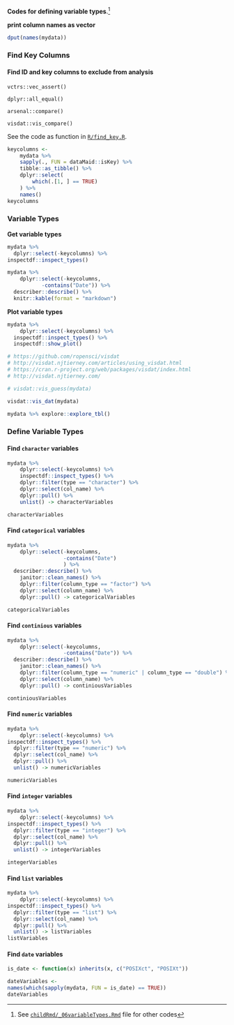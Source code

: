 **Codes for defining variable types**.^[See [`childRmd/_06variableTypes.Rmd`](https://github.com/sbalci/histopathology-template/blob/master/childRmd/_06variableTypes.Rmd) file for other codes]




**print column names as vector**


```r
dput(names(mydata))
```

### Find Key Columns

#### Find ID and key columns to exclude from analysis

```
vctrs::vec_assert()

dplyr::all_equal()

arsenal::compare()

visdat::vis_compare()

```

See the code as function in [`R/find_key.R`](https://github.com/sbalci/histopathology-template/blob/master/R/find_key.R). 


```r
keycolumns <-  
    mydata %>%  
    sapply(., FUN = dataMaid::isKey) %>%  
    tibble::as_tibble() %>%  
    dplyr::select(  
        which(.[1, ] == TRUE)  
    ) %>%   
    names()  
keycolumns  
```


### Variable Types

**Get variable types**

```r
mydata %>% 
  dplyr::select(-keycolumns) %>% 
inspectdf::inspect_types()
```



```r
mydata %>% 
    dplyr::select(-keycolumns,
           -contains("Date")) %>% 
  describer::describe() %>% 
  knitr::kable(format = "markdown")
```


**Plot variable types**

```r
mydata %>% 
    dplyr::select(-keycolumns) %>% 
  inspectdf::inspect_types() %>% 
  inspectdf::show_plot()
```



```r
# https://github.com/ropensci/visdat
# http://visdat.njtierney.com/articles/using_visdat.html
# https://cran.r-project.org/web/packages/visdat/index.html
# http://visdat.njtierney.com/

# visdat::vis_guess(mydata)

visdat::vis_dat(mydata)
```


```r
mydata %>% explore::explore_tbl()
```



### Define Variable Types


#### Find `character` variables

```r
mydata %>% 
    dplyr::select(-keycolumns) %>% 
    inspectdf::inspect_types() %>% 
    dplyr::filter(type == "character") %>% 
    dplyr::select(col_name) %>% 
    dplyr::pull() %>% 
    unlist() -> characterVariables

characterVariables
```


#### Find `categorical` variables

```r
mydata %>%
    dplyr::select(-keycolumns,
                  -contains("Date")
                  ) %>%
  describer::describe() %>% 
    janitor::clean_names() %>% 
    dplyr::filter(column_type == "factor") %>% 
    dplyr::select(column_name) %>% 
    dplyr::pull() -> categoricalVariables

categoricalVariables
```



#### Find `continious` variables


```r
mydata %>%
    dplyr::select(-keycolumns,
                  -contains("Date")) %>%
  describer::describe() %>% 
    janitor::clean_names() %>% 
    dplyr::filter(column_type == "numeric" | column_type == "double") %>% 
    dplyr::select(column_name) %>% 
    dplyr::pull() -> continiousVariables

continiousVariables
```


#### Find `numeric` variables



```r
mydata %>% 
    dplyr::select(-keycolumns) %>% 
inspectdf::inspect_types() %>% 
  dplyr::filter(type == "numeric") %>% 
  dplyr::select(col_name) %>% 
  dplyr::pull() %>% 
  unlist() -> numericVariables

numericVariables
```


#### Find `integer` variables


```r
mydata %>% 
    dplyr::select(-keycolumns) %>% 
inspectdf::inspect_types() %>% 
  dplyr::filter(type == "integer") %>% 
  dplyr::select(col_name) %>% 
  dplyr::pull() %>% 
  unlist() -> integerVariables

integerVariables
```


#### Find `list` variables

```r
mydata %>% 
    dplyr::select(-keycolumns) %>% 
inspectdf::inspect_types() %>% 
  dplyr::filter(type == "list") %>% 
  dplyr::select(col_name) %>% 
  dplyr::pull() %>% 
  unlist() -> listVariables
listVariables
```


#### Find `date` variables

```r
is_date <- function(x) inherits(x, c("POSIXct", "POSIXt"))

dateVariables <- 
names(which(sapply(mydata, FUN = is_date) == TRUE))
dateVariables
```


